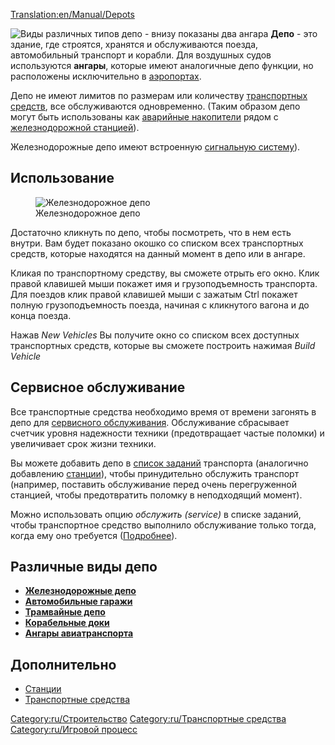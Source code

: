 [[Translation:en/Manual/Depots]]

{{ru/Заметка|Эта страница содержит общие сведения о депо. [[#Различные виды депо|Детальные]] руководства по постройке депо представлены отдельно для каждого вида транспорта.}}
{{ru/Необходимо сделать|Необходимо исправить ссылки на [[en/Archive/Manual/Settings/Allow goto depot orders]] после перевода на русский язык}}

[[File:en/Depots.png|frame|left|Виды различных типов депо - внизу показаны два ангара]]
'''Депо''' -  это здание, где строятся, хранятся и обслуживаются поезда, автомобильный транспорт и корабли. Для воздушных судов используются '''ангары''', которые имеют аналогичные депо функции, но расположены исключительно в [[ru/Manual/Аэропорты|аэропортах]].

Депо не имеют лимитов по размерам или количеству [[ru/Manual/Транспорт|транспортных средств]], все обслуживаются одновременно. (Таким образом депо могут быть использованы как [[ru/Manual/Железнодорожные станции#Депо-петля|аварийные накопители]] рядом с [[ru/Manual/Железнодорожные станции|железнодорожной станцией]]).

Железнодорожные депо имеют встроенную [[ru/Manual/Сигналы#Въездные пре-сигналы|сигнальную систему]]).

==Использование==
[[File:en/RailwayDepotWindow.png|frame|Железнодорожное депо]]

Достаточно кликнуть по депо, чтобы посмотреть, что в нем есть внутри. Вам будет показано окошко со списком всех транспортных средств, которые находятся на данный момент в депо или в ангаре.

Кликая по транспортному средству, вы сможете отрыть его окно. Клик правой клавишей мыши покажет имя и грузоподъемность транспорта. Для поездов клик правой клавишей мыши с зажатым Ctrl покажет полную грузоподъемность поезда, начиная с кликнутого вагона и до конца поезда.

Нажав ''New Vehicles'' Вы получите окно со списком всех доступных транспортных средств, которые вы сможете построить нажимая ''Build Vehicle''

==Сервисное обслуживание==

Все транспортные средства  необходимо время от времени загонять в депо для [[ru/Manual/Обслуживание|сервисного обслуживания]]. Обслуживание сбрасывает счетчик уровня надежности техники (предотвращает частые поломки) и увеличивает срок жизни техники.

Вы можете добавить депо в [[ru/Manual/Задания|список заданий]] транспорта (аналогично добавлению [[ru/Manual/Станции|станции]]), чтобы принудительно обслужить транспорт (например, поставить обслуживание перед очень перегруженной станцией, чтобы предотвратить поломку в неподходящий момент).

Можно использовать опцию ''обслужить (service)'' в списке заданий, чтобы транспортное средство выполнило обслуживание только тогда, когда ему оно требуется ([[ru/Archive/Manual/Settings/Разрешить задания ехать в депо|Подробнее]]).

==Различные виды депо==
*[[ru/Manual/Строительство депо|'''Железнодорожные депо''']]
*[[ru/Manual/Строительство гаражей|'''Автомобильные гаражи''']]
*[[ru/Manual/Трамваи|'''Трамвайные депо''']]
*[[ru/Manual/Строительство доков|'''Корабельные доки''']]
*[[ru/Manual/Покупка и продажа авиации#Покупка авиации|'''Ангары авиатранспорта''']]

==Дополнительно==
*[[ru/Manual/Станции|Станции]]
*[[ru/Manual/Транспорт|Транспортные средства]]

[[Category:ru/Строительство]]
[[Category:ru/Транспортные средства]]
[[Category:ru/Игровой процесс]]